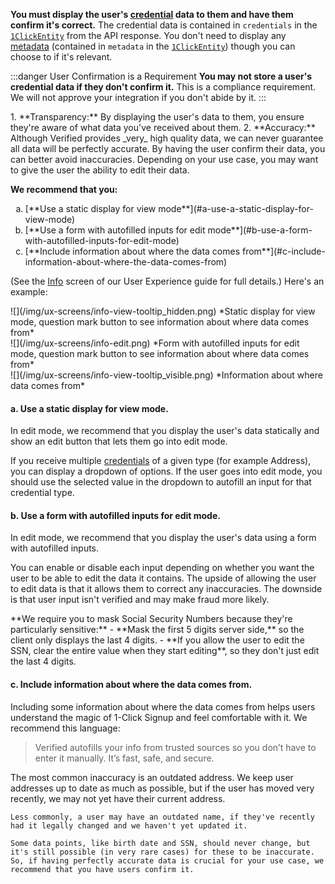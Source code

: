 
**You must display the user's [credential](/v2.0/data#credentials) data to them and have them confirm it's correct.** The credential data is contained in `credentials` in the [`1ClickEntity`](/v2.0/types#example-1clickentity) from the API response. You don't need to display any [metadata](/v2.0/data#metadata) (contained in `metadata` in the [`1ClickEntity`](/v2.0/types#example-1clickentity)) though you can choose to if it's relevant.

:::danger User Confirmation is a Requirement
**You may not store a user's credential data if they don't confirm it.** This is a compliance requirement. We will not approve your integration if you don't abide by it.
:::

<Admonition type="tip" title="Benefits of Doing This">
    1. **Transparency:** By displaying the user's data to them, you ensure they're aware of what data you've received about them.
    2. **Accuracy:** Although Verified provides _very_ high quality data, we can never guarantee all data will be perfectly accurate. By having the user confirm their data, you can better avoid inaccuracies. Depending on your use case, you may want to give the user the ability to edit their data.
</Admonition>

**We recommend that you:** 
<ol type="a">
    <li>[**Use a static display for view mode**](#a-use-a-static-display-for-view-mode)</li>
    <li>[**Use a form with autofilled inputs for edit mode**](#b-use-a-form-with-autofilled-inputs-for-edit-mode)</li>
    <li>[**Include information about where the data comes from**](#c-include-information-about-where-the-data-comes-from)</li>
</ol>

(See the [Info](/guides/user-experience#info) screen of our User Experience guide for full details.) Here's an example:

<div class="three-image-grid-container">
    <div class="three-image-grid-row">
        <div class="three-image-grid-column">
            ![](/img/ux-screens/info-view-tooltip_hidden.png)
            *Static display for view mode, question mark button to see information about where data comes from*
        </div>
        <div class="three-image-grid-column">
            ![](/img/ux-screens/info-edit.png)
            *Form with autofilled inputs for edit mode, question mark button to see information about where data comes from*
        </div>
        <div class="three-image-grid-column">
            ![](/img/ux-screens/info-view-tooltip_visible.png)
            *Information about where data comes from*
        </div>
    </div>
</div>


#### a. Use a static display for view mode.

In edit mode, we recommend that you display the user's data statically and show an edit button that lets them go into edit mode. 

If you receive multiple [credentials](/data/outputs/credentials) of a given type (for example Address), you can display a dropdown of options. If the user goes into edit mode, you should use the selected value in the dropdown to autofill an input for that credential type.


#### b. Use a form with autofilled inputs for edit mode.

In edit mode, we recommend that you display the user's data using a form with autofilled inputs. 

You can enable or disable each input depending on whether you want the user to be able to edit the data it contains. The upside of allowing the user to edit data is that it allows them to correct any inaccuracies. The downside is that user input isn't verified and may make fraud more likely.

<Admonition type="danger" title="Mask Social Security Numbers">
    **We require you to mask Social Security Numbers because they're particularly sensitive:**
    - **Mask the first 5 digits server side,** so the client only displays the last 4 digits.
    - **If you allow the user to edit the SSN, clear the entire value when they start editing**, so they don't just edit the last 4 digits.
</Admonition>


#### c. Include information about where the data comes from.

Including some information about where the data comes from helps users understand the magic of 1-Click Signup and feel comfortable with it. We recommend this language:
> Verified autofills your info from trusted sources so you don’t have to enter it manually. It’s fast, safe, and secure.

<Admonition type="info" title="Possible Data Inaccuracies">
    The most common inaccuracy is an outdated address. We keep user addresses up to date as much as possible, but if the user has moved very recently, we may not yet have their current address.

    Less commonly, a user may have an outdated name, if they've recently had it legally changed and we haven't yet updated it.

    Some data points, like birth date and SSN, should never change, but it's still possible (in very rare cases) for these to be inaccurate. So, if having perfectly accurate data is crucial for your use case, we recommend that you have users confirm it.
</Admonition>